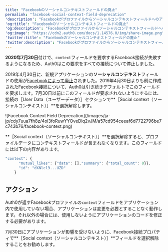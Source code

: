 ---
title: "Facebookのソーシャルコンテキストフィールドの廃止"
permalink: "facebook-social-context-field-deprecation"
'description': "Facebookがプロファイルからソーシャルコンテキストフィールドへのアクセスを削除することに伴う変更内容について説明します。"
'og:title': "Facebookのソーシャルコンテキストフィールドの廃止"
'og:description': "Facebookがプロファイルからソーシャルコンテキストフィールドへのアクセスを削除することに伴う変更内容について説明します。"
'og:image': "https://cdn2.auth0.com/docs/1.14576.0/img/share-image.png"
'twitter:title': "Facebookのソーシャルコンテキストフィールドの廃止"
'twitter:description': "Facebookがプロファイルからソーシャルコンテキストフィールドへのアクセスを削除することに伴う変更内容について説明します。"
---

**2020年7月30日**付けで、`context`フィールドを要求するFacebook接続が失敗するようになるため、Auth0はこの要求をすべての接続について停止しました。

2019年4月30日に、新規アプリケーションの**ソーシャルコンテキスト**フィールドの使用が[Facebookによって廃止](https://developers.facebook.com/docs/graph-api/changelog/4-30-2019-endpoint-deprecations)されました。2019年4月30日よりも前に作成されたFacebook接続について、Auth0は引き続きデフォルトでこのフィールドを要求します。7月30日以前にこのフィールドが要求されないようにするには、接続の［User Data（ユーザーデータ）］セクションで**［Social context（ソーシャルコンテキスト）］**を選択解除します。

<Frame>![Facebook Context Field Deprecation](/images/ja-jp/cdy7uua7fh8z/4oi3foRuwYYOveDlq2vJM/a57cd954ceeaf6d7722796be7c743b76/facebook-context.png)</Frame>

**［Social context（ソーシャルコンテキスト）］**を選択解除すると、プロファイルデータにコンテキストフィールドが含まれなくなります。このフィールドには以下の内容があります。

```javascript lines
"context": {
      "mutual_likes": {"data": [],"summary": {"total_count": 0}},
      "id": "dXNlcl9...UZD"
    }
```

## アクション

Auth0が返すFacebookプロファイルの`context`フィールドをアプリケーション内で使用していない場合、アプリケーションは変更を必要とすることなく動作します。それ以外の場合には、使用しないようにアプリケーションのコードを修正する必要があります。

7月30日にアプリケーションが影響を受けないように、Facebook接続プロパティで**［Social context（ソーシャルコンテキスト）］**フィールドを選択解除することをお勧めします。